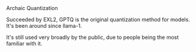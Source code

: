 <Title>GPTQ</Title>
<Tagline>Archaic Quantization</Tagline>

Succeeded by EXL2, GPTQ is the original quantization method for models. It's been around since llama-1.

It's still used very broadly by the public, due to people being the most familiar with it.
